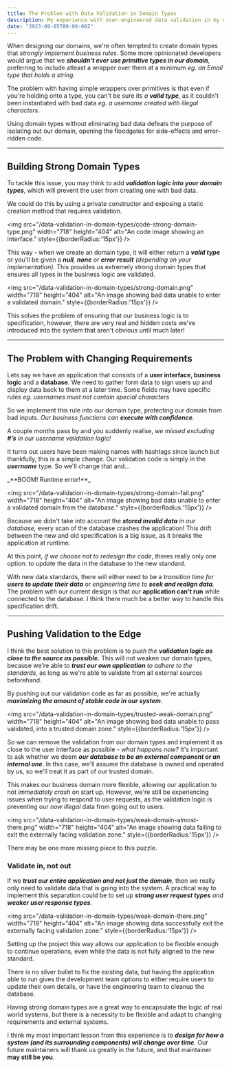 ```yaml
---
title: The Problem with Data Validation in Domain Types
description: My experience with over-engineered data validation in my domain types that caused me big problems over time
date: "2023-09-05T00:00:00Z"
---
```


When designing our domains, we're often tempted to create domain types that _strongly implement business rules._ 
Some more opinionated developers would argue that we _**shouldn't ever use primitive types in our domain**_,
preferring to include atleast a wrapper over them at a minimum _eg. an Email type that holds a string._ 

The problem with having simple wrappers over primitives is that even if you're holding onto a type, 
you can't be sure its _a **valid type**,_ as it couldn't been instantiated with bad data _eg. a username created with illegal characters._

Using domain types without eliminating bad data defeats the purpose of isolating out our domain, opening the floodgates for side-effects and error-ridden code.

---

## Building Strong Domain Types
To tackle this issue, you may think to add _**validation logic into your domain types**_, which will prevent the user from creating one with bad data.

We could do this by using a private constructor and exposing a static creation method that requires validation.

<img src="/data-validation-in-domain-types/code-strong-domain-type.png" width="718" height="404" alt="An code image showing an interface." style={{borderRadius:'15px'}} />

This way - when we create an domain type, it will either return a _**valid type**_ or you'll be given a _**null**, **none** or **error result** (depending on your implementation)._
This provides us extremely strong domain types that ensures all types in the business logic are validated.

<img src="/data-validation-in-domain-types/strong-domain.png" width="718" height="404" alt="An image showing bad data unable to enter a validated domain." style={{borderRadius:'15px'}} />

This solves the problem of ensuring that our business logic is to specification, however, there are very real and hidden costs we've introduced into the system that aren't obvious until much later!

---

## The Problem with Changing Requirements
Lets say we have an application that consists of a **user interface, business logic** and a **database**. 
We need to gather form data to sign users up and display data back to them at a later time. 
Some fields may have specific rules _eg. usernames must not contain special characters_

So we implement this rule into our domain type, protecting our domain from bad inputs. _Our business functions can **execute with confidence**._

A couple months pass by and you suddenly realise, _we missed excluding **#’s** in our username validation logic!_ 

It turns out users have been making names with hashtags since launch but thankfully, 
this is a simple change. 
Our validation code is simply in the _**username**_ type. So we'll change that and…

<p style={{'text-align': 'center'}}>_**BOOM! Runtime error!**_</p>

<img src="/data-validation-in-domain-types/strong-domain-fail.png" width="718" height="404" alt="An image showing bad data unable to enter a validated domain from the database." style={{borderRadius:'15px'}} />

Because we didn't take into account the _**stored invalid data** in our database,_ every scan of the database crashes the application!
This drift between the new and old specification is a big issue, as it breaks the application at runtime.

At this point, _if we choose not to redesign the code_, theres really only one option: to update the data in the database to the new standard.

With new data standards, there will either need to be a _transition time for **users to update their data**_ or _engineering time to **seek and realign data**._
The problem with our current design is that our **application can't run** while connected to the database. 
I think there much be a better way to handle this specification drift.   

---

## Pushing Validation to the Edge
I think the best solution to this problem is to _push the **validation logic as close to the source as possible.**_
This will not weaken our domain types, because we're able to _**trust our own application** to adhere to the standards_, 
as long as we're able to validate from all external sources beforehand.

By pushing out our validation code as far as possible, we're actually _**maximizing the amount of stable code in our system**._  

<img src="/data-validation-in-domain-types/trusted-weak-domain.png" width="718" height="404" alt="An image showing bad data unable to pass validated, into a trusted domain zone." style={{borderRadius:'15px'}} />

So we can remove the validation from our domain types and implement it as close to the user interface as possible _- what happens now?_
It's important to ask whether we deem _**our database to be an external component or an internal one**_.
In this case, we'll assume the database is owned and operated by us, so we'll treat it as part of our trusted domain.

This makes our business domain more flexible, allowing our application to not _immediately crash_ on start up. 
However, we're still be experiencing issues when trying to respond to user requests, as the validation logic is preventing our _now illegal_ data from going out to users.  

<img src="/data-validation-in-domain-types/weak-domain-almost-there.png" width="718" height="404" alt="An image showing data failing to exit the externally facing validation zone." style={{borderRadius:'15px'}} />

There may be one more missing piece to this puzzle.

### Validate in, not out
If we _**trust our entire application and not just the domain**_, then we really only need to validate data that is going into the system.
A practical way to implement this separation could be to set up _**strong user request types** and **weaker user response types**._ 

<img src="/data-validation-in-domain-types/weak-domain-there.png" width="718" height="404" alt="An image showing data successfully exit the externally facing validation zone." style={{borderRadius:'15px'}} />

Setting up the project this way allows our application to be flexible enough to continue operations, even while the data is not fully aligned to the new standard.

There is no silver bullet to fix the existing data, 
but having the application able to run gives the development team options to either require users to update their own details, 
or have the engineering team to cleanup the database.

Having strong domain types are a great way to encapsulate the logic of real world systems, 
but there is a necessity to be flexible and adapt to changing requirements and external systems.

I think my most important lesson from this experience is to _**design for how a system (and its surrounding components) will change over time**_.
Our future maintainers will thank us greatly in the future, and that maintainer **may still be you**.
